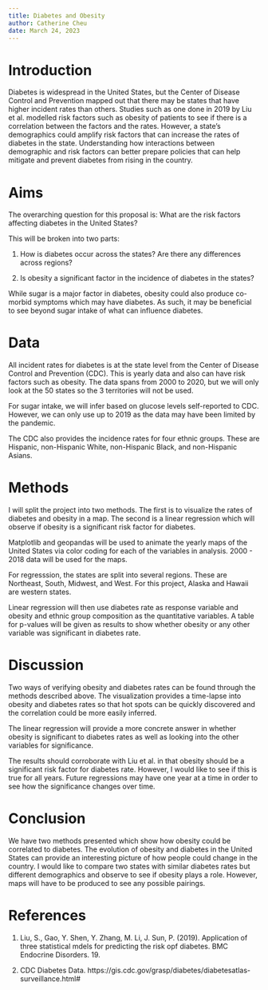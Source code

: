 ```yaml
---
title: Diabetes and Obesity
author: Catherine Cheu
date: March 24, 2023
---
```


# Introduction

Diabetes is widespread in the United States, but the Center of Disease Control and Prevention mapped out that there may be states that have higher incident rates than others.
Studies such as one done in 2019 by Liu et al. modelled risk factors such as obesity of patients to see if there is a correlation between the factors and the rates.
However, a state's demographics could amplify risk factors that can increase the rates of diabetes in the state. Understanding how interactions between demographic and risk factors can better prepare policies that can help mitigate and prevent diabetes from rising in the country.

# Aims

The overarching question for this proposal is: What are the risk factors affecting diabetes in the United States?

This will be broken into two parts:

1. How is diabetes occur across the states? Are there any differences across regions?

2. Is obesity a significant factor in the incidence of diabetes in the states?

While sugar is a major factor in diabetes, obesity could also produce co-morbid symptoms which may have diabetes. As such, it may be beneficial to see beyond sugar intake of what can influence diabetes.

# Data

All incident rates for diabetes is at the state level from the Center of Disease Control and Prevention (CDC). This is yearly data and also can have risk factors such as obesity.
The data spans from 2000 to 2020, but we will only look at the 50 states so the 3 territories will not be used.

For sugar intake, we will infer based on glucose levels self-reported to CDC. However, we can only use up to 2019 as the data may have been limited by the pandemic.

The CDC also provides the incidence rates for four ethnic groups. These are Hispanic, non-Hispanic White, non-Hispanic Black, and non-Hispanic Asians.

# Methods

I will split the project into two methods. The first is to visualize the rates of diabetes and obesity in a map. The second is a linear regression which will observe if obesity is a significant risk factor for diabetes.

Matplotlib and geopandas will be used to animate the yearly maps of the United States via color coding for each of the variables in analysis. 2000 - 2018 data will be used for the maps.

For regresssion, the states are split into several regions. These are Northeast, South, Midwest, and West. For this project, Alaska and Hawaii are western states.

Linear regression will then use diabetes rate as response variable and obesity and ethnic group composition as the quantitative variables. A table for p-values will be given as results to show whether obesity or any other variable was significant in diabetes rate.

# Discussion

Two ways of verifying obesity and diabetes rates can be found through the methods described above. The visualization provides a time-lapse into obesity and diabetes rates so that hot spots can be quickly discovered and the correlation could be more easily inferred.

The linear regression will provide a more concrete answer in whether obesity is significant to diabetes rates as well as looking into the other variables for significance.

The results should corroborate with Liu et al. in that obesity should be a significant risk factor for diabetes rate. However, I would like to see if this is true for all years. Future regressions may have one year at a time in order to see how the significance changes over time.

# Conclusion

We have two methods presented which show how obesity could be correlated to diabetes. The evolution of obesity and diabetes in the United States can provide an interesting picture of how people could change in the country.
I would like to compare two states with similar diabetes rates but different demographics and observe to see if obesity plays a role. However, maps will have to be produced to see any possible pairings.

# References

1. Liu, S., Gao, Y. Shen, Y. Zhang, M. Li, J. Sun, P. (2019). Application of three statistical mdels for predicting the risk opf diabetes. BMC Endocrine Disorders. 19.

2. CDC Diabetes Data. https://gis.cdc.gov/grasp/diabetes/diabetesatlas-surveillance.html#